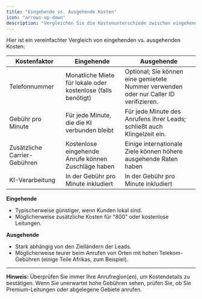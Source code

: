 ```yaml
---
title: "Eingehende vs. Ausgehende Kosten"
icon: "arrows-up-down"
description: "Vergleichen Sie die Kostenunterschiede zwischen eingehenden und ausgehenden Anrufen, einschließlich Telefonnummern und Gebühren pro Minute"
---
```


Hier ist ein vereinfachter Vergleich von eingehenden vs. ausgehenden Kosten:

| **Kostenfaktor**        | **Eingehende**                                     | **Ausgehende**                                                  |
| ----------------------- | ------------------------------------------------- | --------------------------------------------------------------- |
| Telefonnummer           | Monatliche Miete für lokale oder kostenlose (falls benötigt) | Optional; Sie können eine gemietete Nummer verwenden oder nur Caller ID verifizieren. |
| Gebühr pro Minute       | Für jede Minute, die die KI verbunden bleibt      | Für jede Minute des Anrufens Ihrer Leads; schließt auch Klingelzeit ein. |
| Zusätzliche Carrier-Gebühren | Kostenlose eingehende Anrufe können Zuschläge haben | Einige internationale Ziele können höhere ausgehende Raten haben |
| KI-Verarbeitung         | In der Gebühr pro Minute inkludiert               | In der Gebühr pro Minute inkludiert                             |

**Eingehende**

- Typischerweise günstiger, wenn Kunden lokal sind.
- Möglicherweise zusätzliche Kosten für "800" oder kostenlose Leitungen.

**Ausgehende**

- Stark abhängig von den Zielländern der Leads.
- Möglicherweise teurer beim Anrufen von Orten mit hohen Telekom-Gebühren (einige Teile Afrikas, zum Beispiel).

---

**Hinweis:** Überprüfen Sie immer Ihre Anrufregion(en), um Kostendetails zu bestätigen. Wenn Sie unerwartet hohe Gebühren sehen, prüfen Sie, ob Sie Premium-Leitungen oder abgelegene Gebiete anrufen. 